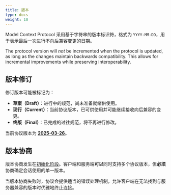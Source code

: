 ```yaml
---
title: 版本
type: docs
weight: 10
---
```


Model Context Protocol 采用基于字符串的版本标识符，格式为 `YYYY-MM-DD`，用于表示最后一次进行不向后兼容变更的日期。

<Info>The protocol version will _not_ be incremented when the
protocol is updated, as long as the changes maintain backwards compatibility. This allows
for incremental improvements while preserving interoperability.</Info>

## 版本修订

修订版本可能被标记为：

- **草案（Draft）**：进行中的规范，尚未准备就绪供使用。
- **现行（Current）**：当前协议版本，已可供使用并可能继续接收向后兼容的变更。
- **终版（Final）**：已完成的过往规范，将不再进行修改。

当前协议版本为 [**2025-03-26**](/specification/2025-03-26/)。

## 版本协商

版本协商发生在[初始化阶段](/specification/2025-03-26/basic/lifecycle#initialization)。客户端和服务端**可以**同时支持多个协议版本，但**必须**协商确定会话使用的单一版本。

当版本协商失败时，协议会提供适当的错误处理机制，允许客户端在无法找到与服务器兼容的版本时优雅地终止连接。